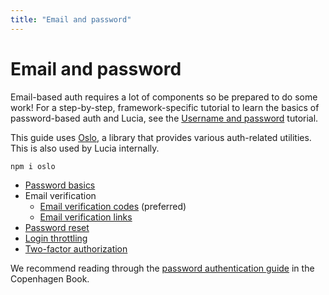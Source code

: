 ```yaml
---
title: "Email and password"
---
```


# Email and password

Email-based auth requires a lot of components so be prepared to do some work! For a step-by-step, framework-specific tutorial to learn the basics of password-based auth and Lucia, see the [Username and password](/tutorials/username-and-password) tutorial.

This guide uses [Oslo](https://oslo.js.org), a library that provides various auth-related utilities. This is also used by Lucia internally.

```
npm i oslo
```

- [Password basics](/guides/email-and-password/basics)
- Email verification
  - [Email verification codes](/guides/email-and-password/email-verification-codes) (preferred)
  - [Email verification links](/guides/email-and-password/email-verification-links)
- [Password reset](/guides/email-and-password/password-reset)
- [Login throttling](/guides/email-and-password/login-throttling)
- [Two-factor authorization](/guides/email-and-password/2fa)

We recommend reading through the [password authentication guide](https://thecopenhagenbook.com/password-authentication) in the Copenhagen Book.
